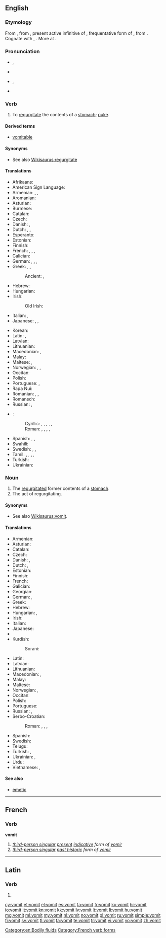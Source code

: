 {{also|vomît}}
==English==
{{wikipedia}}

===Etymology===
From {{etyl|enm}} {{term|vomiten|lang=enm}}, from {{etyl|la}} {{term|vomitare|vomitāre|lang=la}}, present active infinitive of {{term|vomito|vomitō|vomit repeatedly|lang=la}}, frequentative form of {{term|vomo|vomō|be sick, vomit|lang=la}}, from {{etyl|ine-pro|en}} {{recons|wem-||to spew, vomit|lang=ine-pro}}. Cognate with {{etyl|non|-}} {{term|váma||nausea, malaise|lang=non}}, {{etyl|ang|-}} {{term|wemman||to defile|lang=ang}}. More at {{l|en|wem}}.

===Pronunciation===
* {{a|UK}} {{enPR|vŏm'it}}, {{IPA|/ˈvɒmɪt/}}
* {{rhymes|ɒmɪt}}
* {{a|US}} {{enPR|vŏm'it}}, {{IPA|/ˈvɑmɪt/}}
* {{audio|En-us-vomit.ogg|audio (US)}}

===Verb===
{{en-verb}}

# To [[regurgitate]] the contents of a [[stomach]]; [[puke]].

====Derived terms====
* [[vomitable]]

====Synonyms====
* See also [[Wikisaurus:regurgitate]]

====Translations====
{{trans-top|to regurgitate the contents of a stomach}}
* Afrikaans: {{t-|af|braak}}
* American Sign Language: {{tø|ase|5@Mouth-5@FromUlnarTipFinger 5@FromMouth-5@FromUlnarTipFinger}}
* Armenian: {{t-|hy|հետ տալ|tr=het tal}}, {{t+|hy|փսխել|tr=p'sxel}}, {{t-|hy|ործկալ|tr=orçkal}}
* Aromanian: {{t-|rup|vomu}}
* Asturian: {{t-|ast|vomitar}}
* Burmese: {{t+|my|အန်|tr=an|sc=Mymr}}
* Catalan: {{t+|ca|vomitar}}
* Czech: {{t+|cs|zvracet}}
* Danish: {{t+|da|brække sig}}, {{t+|da|kaste op}}
* Dutch: {{t+|nl|overgeven}}, {{t+|nl|braken}}, {{t+|nl|kotsen}} {{qualifier|colloquial}}
* Esperanto: {{t-|eo|vomi}}
* Estonian: {{t-|et|oksendama}}
* Finnish: {{t+|fi|oksentaa}}
* French: {{t+|fr|vomir}}, {{t+|fr|rendre}}, {{t+|fr|rejeter}}, {{t+|fr|dégobiller}} {{qualifier|familiar}}
* Galician: {{t+|gl|vomitar}}
* German: {{t+|de|übergeben|alt=sich übergeben}}, {{t+|de|erbrechen}}, {{t+|de|kotzen}}, {{t+|de|vomieren}}
* Greek: {{t+|el|εξεμώ|tr=exemó}}, {{t-SOP|el|[[κάνω#Greek|κάνω]] [[εμετό#Greek|εμετό]]|tr=káno emetó}}, {{t+|el|ξερνώ|tr=xernó}} {{qualifier|colloquial}}
*: Ancient: {{tø|grc|ἐμέω|tr=emeō|sc=polytonic}}, {{tø|grc|ἐξεμέω|sc=polytonic}}
* Hebrew: {{t-|he|הקיא|tr=hekí}}
* Hungarian: {{t+|hu|hány}}
* Irish: {{t|ga|aisig}}
*: Old Irish: {{tø|sga|sceid|alt=sceïd}}
* Italian: {{t+|it|vomitare}}, {{t+|it|rimettere}}
* Japanese: {{t+|ja|吐く|tr=[[はく]], haku|sc=Jpan}}, {{t-|ja|嘔吐する|tr=[[おうとする]], ōtosuru|sc=Jpan}}, {{t-|ja|戻す|tr=もどす, modosu|sc=Jpan}}
{{trans-mid}}
* Korean: {{t+|ko|게우다|tr=geuda|sc=Kore}}
* Latin: {{t-|la|vomo|alt=vomō}}, {{t-|la|vomito|alt=vomitō}}
* Latvian: {{t+|lv|vemt}}
* Lithuanian: {{t+|lt|vemti}}
* Macedonian: {{t-|mk|повраќа|tr=póvraḱa}}, {{t-|mk|блуе|tr=blúe}}
* Malay: {{t-|ms|muntah}}
* Maltese: {{t-|mt|irrimetta}}, {{t-|mt|qala'}}
* Norwegian: {{t+|no|kaste opp}}, {{t+|no|spy}}, {{t-|no|brekke seg}}
* Occitan: {{t-|oc|vomir}}
* Polish: {{t+|pl|wymiotować}}
* Portuguese: {{t+|pt|vomitar}}, {{t+|pt|regurgitar}}
* Rapa Nui: {{tø|rap|rua}}
* Romanian: {{t-|ro|vomita}}, {{t+|ro|borî}}, {{t-|ro|vărsa}}
* Romansch: {{t-|rm|vomitar}}
* Russian: {{t+|ru|блевать|tr=blevat'|sc=Cyrl}}, {{t+|ru|рвать|tr=rvat'|sc=Cyrl}}
* {{ttbc|Serbo-Croatian}}:
*: Cyrillic: {{t-|sh|ригати|sc=Cyrl}}, {{t-|sh|збљувати|sc=Cyrl}}, {{t-|sh|повратити|sc=Cyrl}}, {{t-|sh|бљувати|sc=Cyrl}}, , {{t-|sh|повраћати|sc=Cyrl}}
*: Roman: {{t-|sh|rigati}}, {{t-|sh|zbljuvati}}, {{t-|sh|povratiti}}, {{t-|sh|bljuvati}}, {{t-|sh|povraćati}}
* Spanish: {{t+|es|vomitar}}, {{t+|es|devolver}}, {{t+|es|arrojar}}
* Swahili: {{t-|sw|kutapika}}
* Swedish: {{t+|sv|kräkas}}, {{t+|sv|spy}}, {{t-|sv|kasta upp}}
* Tamil: {{t|ta|குமட்டு|tr=kumaṭṭu|sc=Taml}}, {{t|ta|உவட்டு|tr=uvaṭṭu|sc=Taml}}, {{t|ta|உவாந்தி|tr=uvāndi|sc=Taml}}, {{t|ta|வாந்தி|tr=vāndi|sc=Taml}}, {{t|ta|வாந்தி|tr=vāndi|sc=Taml}}
* Turkish: {{t+|tr|kusmak}}
* Ukrainian: {{t+|uk|блювати|tr=bljuváty|sc=Cyrl}}
{{trans-bottom}}

===Noun===
{{en-noun|-}}

# The [[regurgitate]]d former contents of a [[stomach]].
# The act of regurgitating.

====Synonyms====
* See also [[Wikisaurus:vomit]].

====Translations====
{{trans-top|regurgitated former contents of a stomach}}
* Armenian: {{t-|hy|փսխունք|tr=p'sxunk'}}
* Asturian: {{t-|ast|vómitu|m}}
* Catalan: {{t-|ca|vòmit|m}}
* Czech: {{t-|cs|zvratky|m|p}}
* Danish: {{t+|da|bræk|n}}, {{t+|da|opkast|n}}
* Dutch: {{t-|nl|braaksel}}, {{qualifier|colloquial}} {{t+|nl|kots}}
* Estonian: {{t+|et|okse}}
* Finnish: {{t+|fi|oksennus}}
* French: {{t+|fr|vomi|m}}
* Galician: {{t-|gl|vómito|m}}
* Georgian: {{t-|ka|პირიღებინება|tr=pirighebineba|sc=Geor}}
* German: {{t+|de|Kotze|f}}, {{t+|de|Erbrochenes}}
* Greek: {{t+|el|έμεσμα|n|tr=émesma}}
* Hebrew: {{t-|he|קא|tr=kei}}
* Hungarian: {{t+|hu|hányás}}, {{t-|hu|hányadék}}
* Irish: {{t|ga|aiseag|m}}
* Italian: {{t+|it|vomito|m}}
* Japanese: {{t-|ja|反吐|tr=へど, hedo|sc=Jpan}}
* {{trreq|Korean}}
* Kurdish:
*: Sorani: {{tø|ckb|ڕشانه‌وه‌|sc=ku-Arab}}
{{trans-mid}}
* Latin: {{t-|la|vomitus|m}}
* Latvian: {{t-|lv|vēmekļi|m|p}}
* Lithuanian: {{t-|lt|vėmalai|p}}
* Macedonian: {{t-|mk|повраќаница|f|tr=povraḱánica}}, {{t-|mk|блујавица|f|tr=blujávica}}
* Malay: {{t-|ms|muntahan}}
* Maltese: {{t-|mt|rimettar}}
* Norwegian: {{t+|no|oppkast|n}}, {{t+|no|spy|n}}
* Occitan: {{t-|oc|vòmit|m}}
* Polish: {{t-|pl|wymiociny|p}}
* Portuguese: {{t+|pt|vômito|m}}
* Russian: {{t+|ru|блевотина|f|tr=blevotina|sc=Cyrl}}, {{t+|ru|рвота|f|tr=rvota|sc=Cyrl}}
* Serbo-Croatian:
*: Roman: {{t-|sh|povraćka|f}}, {{t-|sh|bljuvotina|f}}, {{t-|sh|povraćaj|m}}, {{t-|sh|izbljuvak|m}}
* Spanish: {{t-|es|vómito|m}}
* Swedish: {{t+|sv|spya}}
* Telugu: {{t+|te|వాంతి|tr=vaamthi|sc=Telu}}
* Turkish: {{t+|tr|kusmuk}}, {{t+|tr|kusuntu}}
* Ukrainian: {{t+|uk|блювота|f|tr=bljuvóta|sc=Cyrl}}, {{t+|uk|блювотиння|n|tr=bljuvotýnnja|sc=Cyrl}}
* Urdu: {{t-|ur|الٹى|sc=ur-Arab}}
* Vietnamese: {{t+|vi|nôn}}, {{t+|vi|mửa}}
{{trans-bottom}}

====See also====
* [[emetic]]

[[Category:en:Bodily fluids]]

----

==French==

===Verb===
'''vomit'''

# ''[[third-person singular]] [[present]] [[indicative]] form of [[vomir]]''
# ''[[third-person singular]] [[past historic]] form of [[vomir#French|vomir]]''

[[Category:French verb forms]]

----

==Latin==

===Verb===
{{la-verb-form|vomit}}

# {{conjugation of|vomo|vomō|3|s|pres|act|ind|lang=la}}

[[cy:vomit]]
[[et:vomit]]
[[el:vomit]]
[[es:vomit]]
[[fa:vomit]]
[[fr:vomit]]
[[ko:vomit]]
[[hr:vomit]]
[[io:vomit]]
[[it:vomit]]
[[kn:vomit]]
[[kk:vomit]]
[[lv:vomit]]
[[lt:vomit]]
[[li:vomit]]
[[hu:vomit]]
[[mg:vomit]]
[[ml:vomit]]
[[my:vomit]]
[[nl:vomit]]
[[no:vomit]]
[[pl:vomit]]
[[ru:vomit]]
[[simple:vomit]]
[[fi:vomit]]
[[sv:vomit]]
[[tl:vomit]]
[[ta:vomit]]
[[te:vomit]]
[[tr:vomit]]
[[vi:vomit]]
[[vo:vomit]]
[[zh:vomit]]